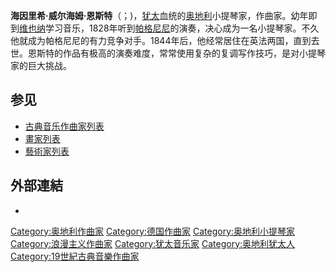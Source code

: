 {{Multiple issues|
{{Expand language|en|time=2021-12-26}}
{{Unreferenced|time=2021-12-26T05:35:50+00:00}}
}}
{{Infobox classical
| 中文名       = 恩斯特
| 画像         = Ernst Porträt & Autogramm part.jpg
| 附注         =      
| 原文名       = Heinrich Wilhelm Ernst
| 国别         = 奥地利    
| 出生日期     = {{birth date|1814|5|6}}
| 出生地       = 布尔诺
| 逝世日期     = {{death date and age|1865|10|8|1814|5|6}}
| 逝世地       = 尼斯
| 所属时期     = 浪漫主义
| 所属乐派     =  
| 擅长作品类型 = 小提琴曲
| 代表作       = 小提琴协奏曲，6首练习曲，奥赛罗主题幻想曲，《魔王》主题大随想曲
| 师从         = 
| 学生         = 
| 官方网站     = 
}}

'''海因里希·威尔海姆·恩斯特'''（{{lang-de|Heinrich Wilhelm Ernst}}；{{bd|1814年|5月6日|1865年|10月8日|Ernst}})，[[犹太|犹太]]血统的[[奥地利|奥地利]]小提琴家，作曲家。幼年即到[[维也纳|维也纳]]学习音乐，1828年听到[[帕格尼尼|帕格尼尼]]的演奏，决心成为一名小提琴家。不久他就成为帕格尼尼的有力竞争对手。1844年后，他经常居住在英法两国，直到去世。恩斯特的作品有极高的演奏难度，常常使用复杂的复调写作技巧，是对小提琴家的巨大挑战。

== 参见 ==
{{Portal box|古典音樂}}
* [[古典音乐作曲家列表|古典音乐作曲家列表]]
* [[畫家列表|畫家列表]]
* [[藝術家列表|藝術家列表]]

== 外部連結 ==
* {{IMSLP|id=Ernst%2C_Heinrich_Wilhelm}}

{{Authority control}}

{{DEFAULTSORT:Ernst, Heinrich Wilhelm}}
[[Category:奥地利作曲家|Category:奥地利作曲家]]
[[Category:德国作曲家|Category:德国作曲家]]
[[Category:奥地利小提琴家|Category:奥地利小提琴家]]
[[Category:浪漫主义作曲家|Category:浪漫主义作曲家]]
[[Category:犹太音乐家|Category:犹太音乐家]]
[[Category:奥地利犹太人|Category:奥地利犹太人]]
[[Category:19世紀古典音樂作曲家|Category:19世紀古典音樂作曲家]]